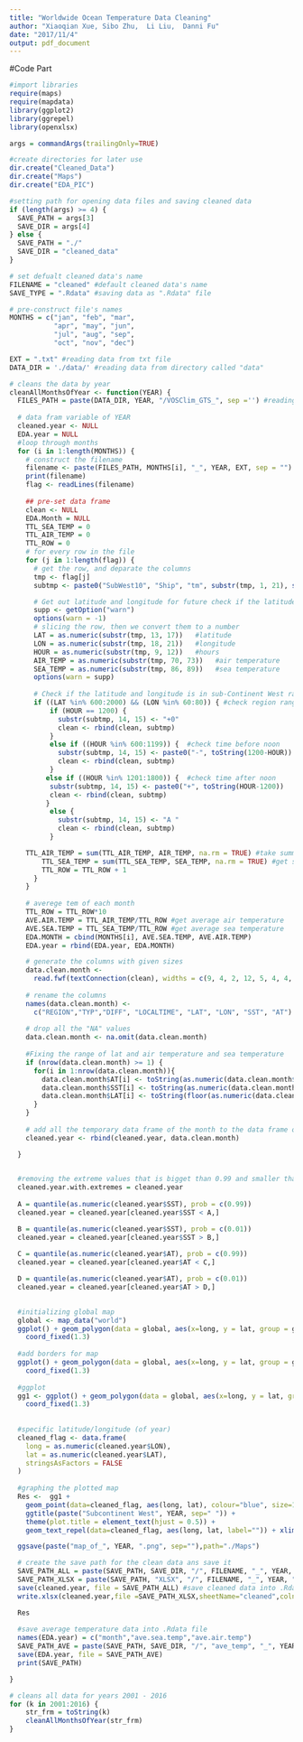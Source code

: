 ```yaml
---
title: "Worldwide Ocean Temperature Data Cleaning"
author: "Xiaoqian Xue, Sibo Zhu,  Li Liu,  Danni Fu"
date: "2017/11/4"
output: pdf_document
---
```


#Code Part

```r
#import libraries
require(maps)
require(mapdata)
library(ggplot2)
library(ggrepel)
library(openxlsx)

args = commandArgs(trailingOnly=TRUE)

#create directories for later use
dir.create("Cleaned_Data")
dir.create("Maps")
dir.create("EDA_PIC")

#setting path for opening data files and saving cleaned data
if (length(args) >= 4) {
  SAVE_PATH = args[3]
  SAVE_DIR = args[4]
} else {
  SAVE_PATH = "./"               
  SAVE_DIR = "cleaned_data"   
}

# set defualt cleaned data's name
FILENAME = "cleaned" #default cleaned data's name
SAVE_TYPE = ".Rdata" #saving data as ".Rdata" file

# pre-construct file's names
MONTHS = c("jan", "feb", "mar",
           "apr", "may", "jun",
           "jul", "aug", "sep",
           "oct", "nov", "dec")

EXT = ".txt" #reading data from txt file
DATA_DIR = './data/' #reading data from directory called "data"

# cleans the data by year
cleanAllMonthsOfYear <- function(YEAR) {
  FILES_PATH = paste(DATA_DIR, YEAR, "/VOSClim_GTS_", sep ='') #reading data with the filename start with "/VOSClim_GTS_"
  
  # data fram variable of YEAR
  cleaned.year <- NULL
  EDA.year = NULL
  #loop through months
  for (i in 1:length(MONTHS)) {
    # construct the filename
    filename <- paste(FILES_PATH, MONTHS[i], "_", YEAR, EXT, sep = "") 
    print(filename)
    flag <- readLines(filename)
    
    ## pre-set data frame
    clean <- NULL
    EDA.Month = NULL
    TTL_SEA_TEMP = 0
    TTL_AIR_TEMP = 0
    TTL_ROW = 0
    # for every row in the file
    for (j in 1:length(flag)) {
      # get the row, and deparate the columns
      tmp <- flag[j]
      subtmp <- paste0("SubWest10", "Ship", "tm", substr(tmp, 1, 21), substr(tmp, 86, 89), substr(tmp, 70, 73)) #seperating each value

      # Get out latitude and longitude for future check if the latitude and longitude is in sub-Continent West ranges
      supp <- getOption("warn")
      options(warn = -1)
      # slicing the row, then we convert them to a number
      LAT = as.numeric(substr(tmp, 13, 17))   #latitude
      LON = as.numeric(substr(tmp, 18, 21))   #longitude
      HOUR = as.numeric(substr(tmp, 9, 12))   #hours
      AIR_TEMP = as.numeric(substr(tmp, 70, 73))   #air temperature
      SEA_TEMP = as.numeric(substr(tmp, 86, 89))   #sea temperature
      options(warn = supp)
 
      # Check if the latitude and longitude is in sub-Continent West ranges, and if time period is within 6 hours of noon 
      if ((LAT %in% 600:2000) && (LON %in% 60:80)) { #check region range
          if (HOUR == 1200) {
            substr(subtmp, 14, 15) <- "+0"
            clean <- rbind(clean, subtmp)
          }
          else if ((HOUR %in% 600:1199)) {  #check time before noon
            substr(subtmp, 14, 15) <- paste0("-", toString(1200-HOUR))
            clean <- rbind(clean, subtmp)
          }
         else if ((HOUR %in% 1201:1800)) {  #check time after noon
          substr(subtmp, 14, 15) <- paste0("+", toString(HOUR-1200))
          clean <- rbind(clean, subtmp)
         }
          else {
            substr(subtmp, 14, 15) <- "A "
            clean <- rbind(clean, subtmp)
          }

	TTL_AIR_TEMP = sum(TTL_AIR_TEMP, AIR_TEMP, na.rm = TRUE) #take summation of air temperature
        TTL_SEA_TEMP = sum(TTL_SEA_TEMP, SEA_TEMP, na.rm = TRUE) #get summation of sea temperature
        TTL_ROW = TTL_ROW + 1
      }
    }
 
    # averege tem of each month 
    TTL_ROW = TTL_ROW*10
    AVE.AIR.TEMP = TTL_AIR_TEMP/TTL_ROW #get average air temperature
    AVE.SEA.TEMP = TTL_SEA_TEMP/TTL_ROW #get average sea temperature
    EDA.MONTH = cbind(MONTHS[i], AVE.SEA.TEMP, AVE.AIR.TEMP)
    EDA.year = rbind(EDA.year, EDA.MONTH)

    # generate the columns with given sizes
    data.clean.month <-
      read.fwf(textConnection(clean), widths = c(9, 4, 2, 12, 5, 4, 4, 4))
    
    # rename the columns
    names(data.clean.month) <-
      c("REGION","TYP","DIFF", "LOCALTIME", "LAT", "LON", "SST", "AT")
  
    # drop all the "NA" values
    data.clean.month <- na.omit(data.clean.month)
    
    #Fixing the range of lat and air temperature and sea temperature
    if (nrow(data.clean.month) >= 1) {
      for(i in 1:nrow(data.clean.month)){
        data.clean.month$AT[i] <- toString(as.numeric(data.clean.month$AT[i])/10)
        data.clean.month$SST[i] <- toString(as.numeric(data.clean.month$SST[i])/10)
        data.clean.month$LAT[i] <- toString(floor(as.numeric(data.clean.month$LAT[i])/100))
      }
    }
    
    # add all the temporary data frame of the month to the data frame of the year
    cleaned.year <- rbind(cleaned.year, data.clean.month)

  }
  

  #removing the extreme values that is bigget than 0.99 and smaller than 0.01
  cleaned.year.with.extremes = cleaned.year
  
  A = quantile(as.numeric(cleaned.year$SST), prob = c(0.99))
  cleaned.year = cleaned.year[cleaned.year$SST < A,]

  B = quantile(as.numeric(cleaned.year$SST), prob = c(0.01))
  cleaned.year = cleaned.year[cleaned.year$SST > B,]
  
  C = quantile(as.numeric(cleaned.year$AT), prob = c(0.99))
  cleaned.year = cleaned.year[cleaned.year$AT < C,]

  D = quantile(as.numeric(cleaned.year$AT), prob = c(0.01))
  cleaned.year = cleaned.year[cleaned.year$AT > D,]

  
  #initializing global map
  global <- map_data("world")
  ggplot() + geom_polygon(data = global, aes(x=long, y = lat, group = group)) +
    coord_fixed(1.3)
  
  #add borders for map
  ggplot() + geom_polygon(data = global, aes(x=long, y = lat, group = group), fill = NA, color = "blue") +
    coord_fixed(1.3)
  
  #ggplot
  gg1 <- ggplot() + geom_polygon(data = global, aes(x=long, y = lat, group = group), fill = "white", color = "grey") +
    coord_fixed(1.3)
  
  
  #specific latitude/longitude (of year)
  cleaned_flag <- data.frame(
    long = as.numeric(cleaned.year$LON),
    lat = as.numeric(cleaned.year$LAT),
    stringsAsFactors = FALSE
  )
  
  #graphing the plotted map
  Res <-  gg1 +
    geom_point(data=cleaned_flag, aes(long, lat), colour="blue", size=1) +
    ggtitle(paste("Subcontinent West", YEAR, sep=" ")) +
    theme(plot.title = element_text(hjust = 0.5)) +
    geom_text_repel(data=cleaned_flag, aes(long, lat, label="")) + xlim(60,110) + ylim(0,40)

  ggsave(paste("map_of_", YEAR, ".png", sep=""),path="./Maps")

  # create the save path for the clean data ans save it
  SAVE_PATH_ALL = paste(SAVE_PATH, SAVE_DIR, "/", FILENAME, "_", YEAR, SAVE_TYPE, sep = "")
  SAVE_PATH_XLSX = paste(SAVE_PATH, "XLSX", "/", FILENAME, "_", YEAR, ".xlsx", sep = "")
  save(cleaned.year, file = SAVE_PATH_ALL) #save cleaned data into .Rdata file
  write.xlsx(cleaned.year,file =SAVE_PATH_XLSX,sheetName="cleaned",colnames=TRUE,row.names=FALSE,append=FALSE,showNA=TRUE) #save cleaned data into .xlsx file

  Res
  
  #save average temperature data into .Rdata file
  names(EDA.year) = c("month","ave.sea.temp","ave.air.temp")
  SAVE_PATH_AVE = paste(SAVE_PATH, SAVE_DIR, "/", "ave_temp", "_", YEAR, SAVE_TYPE, sep = "")
  save(EDA.year, file = SAVE_PATH_AVE)
  print(SAVE_PATH)

}

# cleans all data for years 2001 - 2016
for (k in 2001:2016) {
    str_frm = toString(k)          
    cleanAllMonthsOfYear(str_frm)  
}

```







